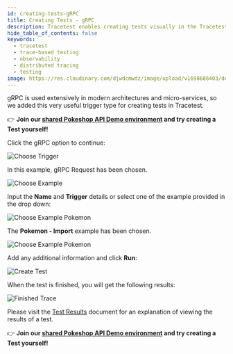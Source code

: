 ```yaml
---
id: creating-tests-gRPC
title: Creating Tests - gRPC
description: Tracetest enables creating tests visually in the Tracetest Web UI.
hide_table_of_contents: false
keywords:
  - tracetest
  - trace-based testing
  - observability
  - distributed tracing
  - testing
image: https://res.cloudinary.com/djwdcmwdz/image/upload/v1698686403/docs/Blog_Thumbnail_14_rsvkmo.jpg
---
```


gRPC is used extensively in modern architectures and micro-services, so we added this very useful trigger type for creating tests in Tracetest.

👉 **Join our [shared Pokeshop API Demo environment](https://app.tracetest.io/organizations/ttorg_2179a9cd8ba8dfa5/invites/invite_760904a64b4b9dc9/accept) and try creating a Test yourself!**

Click the gRPC option to continue:

![Choose Trigger](../img/choose-trigger-0.16.png)

In this example, gRPC Request has been chosen.

![Choose Example](../img/choose-gRPC-0.16.png)

Input the **Name** and **Trigger** details or select one of the example provided in the drop down:

![Choose Example Pokemon](../img/choose-example-pokemon-gRPC-0.16.png)

The **Pokemon - Import** example has been chosen.

![Choose Example Pokemon](../img/choose-example-pokemon-import-gRPC-0.16.png)

Add any additional information and click **Run**:

![Create Test](../img/provide-addl-information-gRPC-0.16.png)

When the test is finished, you will get the following results:

![Finished Trace](../img/finished-trace-gRPC-0.16.png)

Please visit the [Test Results](../web-ui/test-results.mdx) document for an explanation of viewing the results of a test.

👉 **Join our [shared Pokeshop API Demo environment](https://app.tracetest.io/organizations/ttorg_2179a9cd8ba8dfa5/invites/invite_760904a64b4b9dc9/accept) and try creating a Test yourself!**

